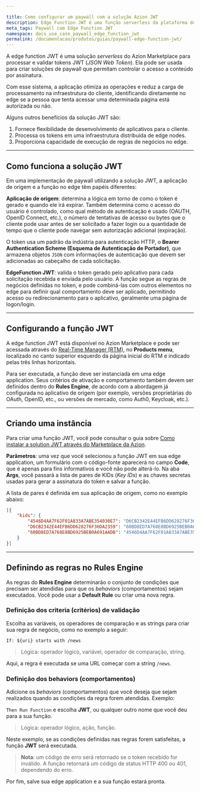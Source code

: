 ```yaml
---

title: Como configurar um paywall com a solução Azion JWT
description: Edge Function JWT é uma função serverless da plataforma de Edge Computing da Azion para processamento e validação de tokens JWT.
meta_tags: Paywall com Edge Function JWT
namespace: docs_use_case_paywall_edge_function_jwt
permalink: /documentacao/produtos/guias/paywall-edge-function-jwt/
---
```


A edge function JWT é uma solução *serverless* do Azion Marketplace para processar e validar tokens JWT (*JSON Web Token*). Ela pode ser usada para criar soluções de paywall que permitam controlar o acesso a conteúdo por assinatura.

Com esse sistema, a aplicação otimiza as operações e reduz a carga de processamento na infraestrutura do cliente, identificando diretamente no edge se a pessoa que tenta acessar uma determinada página está autorizada ou não.

Alguns outros benefícios da solução JWT são:

1. Fornece flexibilidade de desenvolvimento de aplicativos para o cliente.
2. Processa os tokens em uma infraestrutura distribuída de edge nodes.
3. Proporciona capacidade de execução de regras de negócios no edge.

---

## Como funciona a solução JWT

Em uma implementação de paywall utilizando a solução JWT, a aplicação de origem e a função no edge têm papéis diferentes:

**Aplicação de origem**: determina a lógica em torno de como o token é gerado e quando ele irá expirar. Também determina como o acesso do usuário é controlado, como qual método de autenticação é usado (OAUTH, OpenID Connect, etc.), o número de tentativas de acesso ou bytes que o cliente pode usar antes de ser solicitado a fazer login ou a quantidade de tempo que o cliente pode navegar sem autorização adicional (expiração).

O token usa um padrão da indústria para autenticação HTTP, o **Bearer Authentication Scheme (Esquema de Autenticação de Portador)**, que armazena objetos `JSON` com informações de autenticação que devem ser adicionadas ao cabeçalho de cada solicitação.

**Edge⁠Function JWT**: valida o token gerado pelo aplicativo para cada solicitação recebida e enviada pelo usuário. A função segue as regras de negócios definidas no token, e pode combiná-las com outros elementos no edge para definir qual comportamento deve ser aplicado, permitindo acesso ou redirecionamento para o aplicativo, geralmente uma página de logon/login.

---

## Configurando a função JWT

A edge function JWT está disponível no Azion Marketplace e pode ser acessada através do [Real-Time Manager (RTM)](https://manager.azion.com/), no **Products menu**, localizado no canto superior esquerdo da página inicial do RTM e indicado pelas três linhas horizontais.

Para ser executada, a função deve ser instanciada em uma edge application. Seus critérios de ativação e comportamento também devem ser definidos dentro do **Rules Engine**, de acordo com a abordagem já configurada no aplicativo de origem (por exemplo, versões proprietárias do OAuth, OpenID, etc., ou versões de mercado, como Auth0, Keycloak, etc.).

---

## Criando uma instância

Para criar uma função JWT, você pode consultar o guia sobre [Como instalar a solution JWT através do Marketplace da Azion](/pt-br/documentacao/produtos/guias/jwt/).

**Parâmetros**: uma vez que você selecionou a função JWT em sua edge application, um formulário com o código-fonte aparecerá no campo **Code**, que é apenas para fins informativos e você não pode alterá-lo. Na aba **Args**, você passará a lista de pares de KIDs (*Key IDs*) e as chaves secretas usadas para gerar a assinatura do token e salvar a função.

A lista de pares é definida em sua aplicação de origem, como no exemplo abaixo:

```json
[{
	"kids": {
    	"4546D4AA7F62F01A833A7ABE354030E7": "D6CB2342E44EFB6DD628276F36DA2359",
    	"D6CB2342E44EFB6DD628276F36DA2359": "60BD8ED7A768E8BD6925BEB0A691AADB",
    	"60BD8ED7A768E8BD6925BEB0A691AADB": "4546D4AA7F62F01A833A7ABE354030E7"
  	}
}]
```

---

## Definindo as regras no Rules Engine

As regras do **Rules Engine** determinarão o conjunto de condições que precisam ser atendidas para que os *behaviors* (comportamentos) sejam executados. Você pode usar a **Default Rule** ou criar uma nova regra.

### Definição dos criteria (critérios) de validação

Escolha as variáveis, os operadores de comparação e as strings para criar sua regra de negócio, como no exemplo a seguir:

`If: ${uri} starts with /news`

> Lógica: operador lógico, variável, operador de comparação, string.

Aqui, a regra é executada se uma URL começar com a string `/news`.

### Definição dos behaviors (comportamentos)

Adicione os *behaviors* (comportamentos) que você deseja que sejam realizados quando as condições da regra forem atendidas. Exemplo:

`Then Run Function` e escolha **JWT**, ou qualquer outro nome que você deu para a sua função.

> Lógica: operador lógico, ação, função.

Neste exemplo, se as condições definidas nas regras forem satisfeitas, a função **JWT** será executada.

> **Nota**: um código de erro será retornado se o token recebido for inválido. A função retornará um código de status HTTP 400 ou 401, dependendo do erro.

Por fim, salve sua edge application e a sua função estará pronta.

